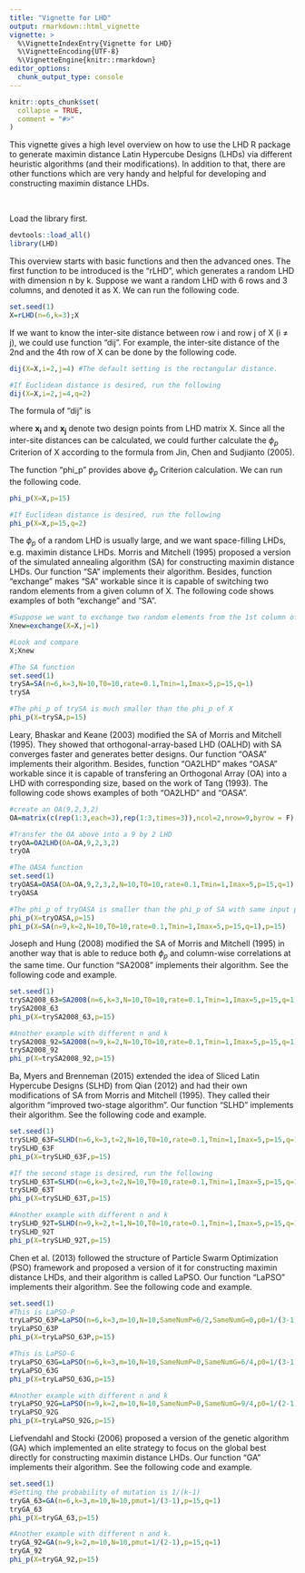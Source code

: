 ---
title: "Vignette for LHD"
output: rmarkdown::html_vignette
vignette: >
  %\VignetteIndexEntry{Vignette for LHD}
  %\VignetteEncoding{UTF-8}
  %\VignetteEngine{knitr::rmarkdown}
editor_options: 
  chunk_output_type: console
---

```{r, include = FALSE}
knitr::opts_chunk$set(
  collapse = TRUE,
  comment = "#>"
)
```


This vignette gives a high level overview on how to use the LHD R package to generate maximin distance Latin Hypercube Designs (LHDs) via different heuristic algorithms (and their modifications). In addition to that, there are other functions which are very handy and helpful for developing and constructing maximin distance LHDs.

\

Load the library first.
```{r}
devtools::load_all()
library(LHD)
```

This overview starts with basic functions and then the advanced ones. The first function to be introduced is the "rLHD", which generates a random LHD with dimension n by k. Suppose we want a random LHD with 6 rows and 3 columns, and denoted it as X. We can run the following code.

```{r}
set.seed(1)
X=rLHD(n=6,k=3);X
```

If we want to know the inter-site distance between row i and row j of X (i $\neq$ j), we could use function "dij". For example, the inter-site distance of the 2nd and the 4th row of X can be done by the following code.

```{r}
dij(X=X,i=2,j=4) #The default setting is the rectangular distance.

#If Euclidean distance is desired, run the following
dij(X=X,i=2,j=4,q=2)
```

The formula of "dij" is 

\begin{equation}
d(\boldsymbol{x_i}, \boldsymbol{x_j})=  (\sum_{l=1}^{k}|x_{il}-x_{jl}|^q)^{1/q}
\end{equation}

where $\boldsymbol{x_i}$ and $\boldsymbol{x_j}$ denote two design points from LHD matrix X. Since all the inter-site distances can be calculated, we could further calculate the $\phi_p$ Criterion of X according to the formula from Jin, Chen and Sudjianto (2005).

\begin{equation}
\phi_{p}= \bigg\{\sum_{i=1}^{n-1}\sum_{j=i+1}^{n}d(\boldsymbol{x_i}, \boldsymbol{x_j})^{-p} \bigg\} ^{1/p}
\end{equation}

The function "phi_p" provides above $\phi_p$ Criterion calculation. We can run the following code.

```{r}
phi_p(X=X,p=15)  

#If Euclidean distance is desired, run the following
phi_p(X=X,p=15,q=2)  
```

The $\phi_p$ of a random LHD is usually large, and we want space-filling LHDs, e.g. maximin distance LHDs. Morris and Mitchell (1995) proposed a version of the simulated annealing algorithm (SA) for constructing maximin distance LHDs. Our function "SA" implements their algorithm. Besides, function "exchange" makes "SA" workable since it is capable of switching two random elements from a given column of X. The following code shows examples of both "exchange" and "SA".

```{r}
#Suppose we want to exchange two random elements from the 1st column of X.
Xnew=exchange(X=X,j=1)

#Look and compare
X;Xnew

#The SA function
set.seed(1)
trySA=SA(n=6,k=3,N=10,T0=10,rate=0.1,Tmin=1,Imax=5,p=15,q=1)
trySA

#The phi_p of trySA is much smaller than the phi_p of X
phi_p(X=trySA,p=15) 
```

Leary, Bhaskar and Keane (2003) modified the SA of Morris and Mitchell (1995). They showed that orthogonal-array-based LHD (OALHD) with SA converges faster and generates better designs. Our function "OASA" implements their algorithm. Besides, function "OA2LHD" makes "OASA" workable since it is capable of transfering an Orthogonal Array (OA) into a LHD with corresponding size, based on the work of Tang (1993). The following code shows examples of both "OA2LHD" and "OASA".

```{r}
#create an OA(9,2,3,2)
OA=matrix(c(rep(1:3,each=3),rep(1:3,times=3)),ncol=2,nrow=9,byrow = F);OA

#Transfer the OA above into a 9 by 2 LHD
tryOA=OA2LHD(OA=OA,9,2,3,2)
tryOA

#The OASA function
set.seed(1)
tryOASA=OASA(OA=OA,9,2,3,2,N=10,T0=10,rate=0.1,Tmin=1,Imax=5,p=15,q=1)
tryOASA

#The phi_p of tryOASA is smaller than the phi_p of SA with same input parameters
phi_p(X=tryOASA,p=15) 
phi_p(X=SA(n=9,k=2,N=10,T0=10,rate=0.1,Tmin=1,Imax=5,p=15,q=1),p=15) 
```

Joseph and Hung (2008) modified the SA of Morris and Mitchell (1995) in another way that is able to reduce both $\phi_{p}$ and column-wise correlations at the same time. Our function "SA2008" implements their algorithm. See the following code and example.

```{r}
set.seed(1)
trySA2008_63=SA2008(n=6,k=3,N=10,T0=10,rate=0.1,Tmin=1,Imax=5,p=15,q=1)
trySA2008_63
phi_p(X=trySA2008_63,p=15) 

#Another example with different n and k
trySA2008_92=SA2008(n=9,k=2,N=10,T0=10,rate=0.1,Tmin=1,Imax=5,p=15,q=1)
trySA2008_92
phi_p(X=trySA2008_92,p=15) 
```

Ba, Myers and Brenneman (2015) extended the idea of Sliced Latin Hypercube Designs (SLHD) from Qian (2012) and had their own modifications of SA from Morris and Mitchell (1995). They called their algorithm "improved two-stage algorithm". Our function "SLHD" implements their algorithm. See the following code and example.

```{r}
set.seed(1)
trySLHD_63F=SLHD(n=6,k=3,t=2,N=10,T0=10,rate=0.1,Tmin=1,Imax=5,p=15,q=1)
trySLHD_63F
phi_p(X=trySLHD_63F,p=15) 

#If the second stage is desired, run the following
trySLHD_63T=SLHD(n=6,k=3,t=2,N=10,T0=10,rate=0.1,Tmin=1,Imax=5,p=15,q=1,stage2=TRUE)
trySLHD_63T
phi_p(X=trySLHD_63T,p=15) 

#Another example with different n and k
trySLHD_92T=SLHD(n=9,k=2,t=1,N=10,T0=10,rate=0.1,Tmin=1,Imax=5,p=15,q=1,stage2=TRUE)
trySLHD_92T
phi_p(X=trySLHD_92T,p=15) 

```

Chen et al. (2013) followed the structure of Particle Swarm Optimization (PSO) framework and proposed a version of it for constructing maximin distance LHDs, and their algorithm is called LaPSO. Our function "LaPSO" implements their algorithm. See the following code and example.

```{r}
set.seed(1)
#This is LaPSO-P
tryLaPSO_63P=LaPSO(n=6,k=3,m=10,N=10,SameNumP=6/2,SameNumG=0,p0=1/(3-1),p=15,q=1)
tryLaPSO_63P
phi_p(X=tryLaPSO_63P,p=15) 

#This is LaPSO-G
tryLaPSO_63G=LaPSO(n=6,k=3,m=10,N=10,SameNumP=0,SameNumG=6/4,p0=1/(3-1),p=15,q=1)
tryLaPSO_63G
phi_p(X=tryLaPSO_63G,p=15) 

#Another example with different n and k
tryLaPSO_92G=LaPSO(n=9,k=2,m=10,N=10,SameNumP=0,SameNumG=9/4,p0=1/(2-1),p=15,q=1)
tryLaPSO_92G
phi_p(X=tryLaPSO_92G,p=15) 

```

Liefvendahl and Stocki (2006) proposed a version of the genetic algorithm (GA) which implemented an elite strategy to focus on the global best directly for constructing maximin distance LHDs. Our function "GA" implements their algorithm. See the following code and example.

```{r}
set.seed(1)
#Setting the probability of mutation is 1/(k-1)
tryGA_63=GA(n=6,k=3,m=10,N=10,pmut=1/(3-1),p=15,q=1)
tryGA_63
phi_p(X=tryGA_63,p=15) 

#Another example with different n and k.
tryGA_92=GA(n=9,k=2,m=10,N=10,pmut=1/(2-1),p=15,q=1)
tryGA_92
phi_p(X=tryGA_92,p=15) 
```
